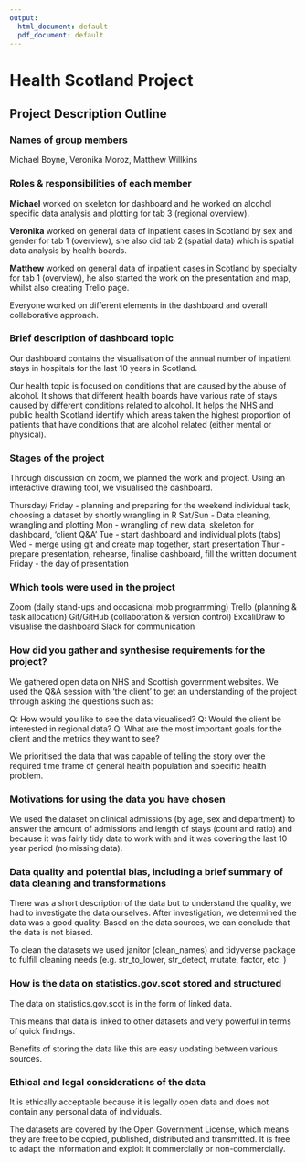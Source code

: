 ```yaml
---
output:
  html_document: default
  pdf_document: default
---
```


# Health Scotland Project

## Project Description Outline

### Names of group members

Michael Boyne, Veronika Moroz, Matthew Willkins

### Roles & responsibilities of each member

**Michael** worked on skeleton for dashboard and he worked on alcohol specific data 
analysis and plotting for tab 3 (regional overview). 

**Veronika** worked on general data of inpatient cases in Scotland by sex and gender 
for tab 1 (overview), she also did tab 2 (spatial data) which is spatial data analysis by health boards.

**Matthew** worked on general data of inpatient cases in Scotland by specialty for tab 1 
(overview), he also started the work on the presentation and map, whilst also creating
Trello page.

Everyone worked on different elements in the dashboard and overall collaborative 
approach.

### Brief description of dashboard topic

Our dashboard contains the visualisation of the annual number of inpatient stays in hospitals for the last 10 years in Scotland.

Our health topic is focused on conditions that are caused by the abuse of alcohol. 
It shows that different health boards have various rate of stays caused by different
conditions related to alcohol. It helps the NHS and public health Scotland identify
which areas taken the highest proportion of patients that have conditions that are 
alcohol related (either mental or physical).

### Stages of the project

Through discussion on zoom, we planned the work and project. 
Using an interactive drawing tool, we visualised the dashboard. 

Thursday/ Friday - planning and preparing for the weekend individual task, choosing 
a dataset by shortly wrangling in R
Sat/Sun - Data cleaning, wrangling and plotting
Mon - wrangling of new data, skeleton for dashboard, 'client Q&A'
Tue - start dashboard and individual plots (tabs)
Wed - merge using git and create map together, start presentation
Thur - prepare presentation, rehearse, finalise dashboard, fill the written document
Friday - the day of presentation


### Which tools were used in the project

Zoom (daily stand-ups and occasional mob programming)
Trello (planning & task allocation)
Git/GitHub (collaboration & version control)
ExcaliDraw to visualise the dashboard
Slack for communication

### How did you gather and synthesise requirements for the project?

We gathered open data on NHS and Scottish government websites.
We used the Q&A session with ‘the client’ to get an understanding of the project 
through asking the questions such as:

Q: How would you like to see the data visualised?
Q: Would the client be interested in regional data?
Q: What are the most important goals for the client and the metrics they want to see?

We prioritised the data that was capable of telling the story over the required
time frame of general health population and specific health problem.


### Motivations for using the data you have chosen

We used the dataset on clinical admissions (by age, sex and department) to answer 
the amount of admissions and length of stays (count and ratio) and because it was 
fairly tidy data to work with and it was covering the last 10 year period (no 
missing data).

### Data quality and potential bias, including a brief summary of data cleaning and transformations

There was a short description of the data but to understand the quality, we had to
investigate the data ourselves. After investigation, we determined the data was
a good quality. Based on the data sources, we can conclude that the data is not 
biased.

To clean the datasets we used janitor (clean_names) and tidyverse package to fulfill 
cleaning needs (e.g. str_to_lower, str_detect, mutate, factor, etc. )


### How is the data on statistics.gov.scot stored and structured

The data on statistics.gov.scot is in the form of linked data.

This means that data is linked to other datasets and very powerful in terms of 
quick findings. 

Benefits of storing the data like this are easy updating between various sources.


### Ethical and legal considerations of the data

It is ethically acceptable because it is legally open data and does not contain any 
personal data of individuals.

The datasets are covered by the Open Government License, which means they are free
to be copied, published, distributed and transmitted. It is free to adapt the Information and exploit it commercially or non-commercially. 




